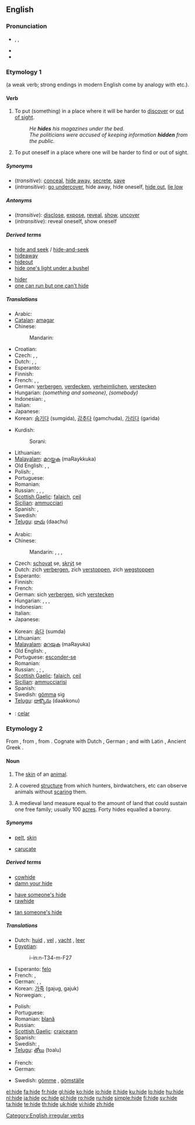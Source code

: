 ==English==

===Pronunciation===
* {{enPR|hīd}}, {{IPA|/haɪd/}}, {{SAMPA|/haId/}}
* {{audio|en-us-hide.ogg|Audio (US)}}
* {{rhymes|aɪd}}

===Etymology 1===
{{etyl|ang}} {{term|hydan|hȳdan}} (a weak verb; strong endings in modern English come by analogy with {{term|ride}} etc.).

====Verb====
{{en-verb|hides|hiding|hid|hidden}}

# {{transitive}} To put (something) in a place where it will be harder to [[discover]] or [[out of sight]].
#: ''He '''hides''' his magazines under the bed.''
#: ''The politicians were accused of keeping information '''hidden''' from the public.''
# {{intransitive}} To put oneself in a place where one will be harder to find or out of sight.

=====Synonyms=====
* (''transitive''): [[conceal]], [[hide away]], [[secrete]], [[save]]
* (''intransitive''): [[go undercover]], hide away, hide oneself, [[hide out]], [[lie low]]

=====Antonyms=====

* (''transitive''): [[disclose]], [[expose]], [[reveal]], [[show]], [[uncover]]
* (''intransitive''): reveal oneself, show oneself

=====Derived terms=====
{{top2}}
* [[hide and seek]] / [[hide-and-seek]]
* [[hideaway]]
* [[hideout]]
* [[hide one's light under a bushel]]
{{mid2}}
* [[hider]]
* [[one can run but one can't hide]]
{{bottom2}}

=====Translations=====
{{trans-top|(transitive)}}
* Arabic: {{t-|ar|أخفى|tr='akhfaa|sc=Arab}}
* [[Catalan]]: [[amagar]]
* Chinese:
*: Mandarin: {{t-|cmn|藏|tr=cáng|sc=Hani|xs=Mandarin}}
* Croatian: {{t-|hr|kriti}}
* Czech: {{t-|cs|schovat}}, {{t-|cs|skrýt}},  {{t-|cs|ukrýt}}
* Dutch: {{t+|nl|verbergen}}, {{t+|nl|verstoppen}}, {{t-|nl|wegstoppen}}
* Esperanto: {{t-|eo|kaŝi|xs=Esperanto}}
* Finnish: {{t+|fi|piilottaa}}
* French: {{t+|fr|cacher}}, {{t+|fr|dissimuler}}, {{t+|fr|masquer}}
* German: [[verbergen]], [[verdecken]], [[verheimlichen]], [[verstecken]]
* Hungarian: {{t-|hu|rejt}} ''(something and someone)'', {{t-|hu|elbujtat}} ''(somebody)''
* Indonesian: {{t+|id|menyembunyikan|xs=Indonesian}}, {{t+|id|sembunyi|xs=Indonesian}}
* Italian: {{t+|it|nascondere}}
* Japanese: {{t|ja|隠す|tr=かくす, kakusu|sc=Jpan}}
* Korean: [[숨기다]] (sumgida), [[감추다]] (gamchuda), [[가리다]] (garida)
{{trans-mid}}
* Kurdish:
*: Sorani: {{t|ku|شاردنه‌وه‌|tr=shArdnawa|sc=ku-Arab}}
* Lithuanian: {{t-|lt|slėpti|xs=Lithuanian}}
* [[Malayalam]]: [[മറയ്ക്കുക]] (maRaykkuka)
* Old English: {{t-|ang|hydan|alt=hȳdan|xs=Old English}}, {{t-|ang|miþan|alt=mīþan|xs=Old English}}, {{t-|ang|helan|xs=Old English}}
* Polish: {{t+|pl|chować}}, {{t+|pl|ukrywać}}
* Portuguese: {{t+|pt|esconder}}
* Romanian: {{t+|ro|ascunde}}
* Russian: {{t+|ru|прятать|tr=prjátat'|sc=Cyrl}} {{impf}}, {{t+|ru|спрятать|tr=sprjátat'|sc=Cyrl}} {{pf}}, {{t|ru|скрывать|tr=skryvát'|sc=Cyrl}} {{impf}}, {{t|ru|скрыть|tr=skrýt'|sc=Cyrl}} {{pf}}
* [[Scottish Gaelic]]: [[falaich]], [[ceil]]
* [[Sicilian]]: [[ammucciari]]
* Spanish: {{t+|es|esconder}}, {{t-|es|ocultar}}
* Swedish: {{t+|sv|gömma}}
* [[Telugu]]: [[దాచు]] (daachu)
{{trans-bottom}}

{{trans-top|(intransitive)}}
* Arabic: {{t|ar|إختبأ|tr='ikhtaba'a|sc=Arab}}
* Chinese:
*: Mandarin: {{t|cmn|躲藏|tr=duǒcáng|sc=Hani|xs=Mandarin}},  {{t|cmn|隱藏|sc=Hani|xs=Mandarin}},  {{t|cmn|隐藏|tr=yǐncáng|sc=Hani|xs=Mandarin}},  {{t-|cmn|躲|tr=duǒ|sc=Hani|xs=Mandarin}}
* Czech: [[schovat]] se, [[skrýt]] se
* Dutch: zich [[verbergen]], zich [[verstoppen]], zich [[wegstoppen]]
* Esperanto: {{t-|eo|kaŝiĝi|xs=Esperanto}}
* Finnish: {{t+|fi|piiloutua}}
* French: {{t+|fr|se cacher}}
* German: sich [[verbergen]], sich [[verstecken]]
* Hungarian: {{t+|hu|elbújik}}, {{t-|hu|bújik}}, {{t-|hu|rejtőzik}}, {{t-|hu|rejtőzködik}}
* Indonesian: {{t+|id|bersembunyi|xs=Indonesian}}
* Italian: {{t-|it|nascondersi}}
* Japanese: {{t|ja|隠れる|tr=かくれる, kakureru|sc=Jpan}}
{{trans-mid}}
* Korean: [[숨다]] (sumda)
* Lithuanian: {{t-|lt|slėptis|xs=Lithuanian}}
* [[Malayalam]]: [[മറയുക]] (maRayuka)
* Old English: {{t-|ang|hydan|alt=hȳdan|xs=Old English}}, {{t-|ang|miþan|alt=mīþan|xs=Old English}}
* Portuguese: [[esconder-se]]
* Romanian: {{t+|ro|ascunde}}
* Russian: {{t|ru|прятаться|tr=prjátat'sja|sc=Cyrl}} {{impf}}, {{t|ru|спрятаться|tr=sprjátat'sja|sc=Cyrl}} {{pf}}; {{t|ru|скрываться|tr=skryvát'sja|sc=Cyrl}} {{impf}}, {{t+|ru|скрыться|tr=skrýt'sja|sc=Cyrl}} {{pf}}
* [[Scottish Gaelic]]: [[falaich]], [[ceil]]
* [[Sicilian]]: [[ammucciarisi]]
* Spanish: {{t-|es|esconderse}}
* Swedish: [[gömma]] sig
* [[Telugu]]: [[దాక్కొను]] (daakkonu)
{{trans-bottom}}

{{checktrans}}

* {{ttbc|Ido}}: [[celar]]

===Etymology 2===
From {{etyl|ang|en}} {{term|hyd|hȳd|lang=ang}}, from {{proto|Germanic|hūđiz|lang=en}}, from {{proto|Indo-European|kūtis|lang=en}}.  Cognate with Dutch {{term|huid|lang=nl}}, German {{term|Haut|lang=de}}; and with Latin {{term|cutis|lang=la}}, Ancient Greek {{term|κύτος|tr=kutos|sc=polytonic|lang=grc}}.

====Noun====
{{en-noun|s}}

# {{countable}} The [[skin]] of an [[animal]].
# {{countable}} {{italbrac|mainly British}} A covered [[structure]] from which hunters, birdwatchers, etc can observe animals without [[scare|scaring]] them.
# A medieval land measure equal to the amount of land that could sustain one free family; usually 100 [[acre]]s. Forty hides equalled a barony.

=====Synonyms=====
* {{italbrac-colon|animal skin}} [[pelt]], [[skin]]
* {{italbrac-colon|land measure}} [[carucate]]

=====Derived terms=====
{{rel-top3|Terms derived from the noun "hide" (etymology 2)}}
* [[cowhide]]
* [[damn your hide]]
{{rel-mid3}}
* [[have someone's hide]]
* [[rawhide]]
{{rel-mid3}}
* [[tan someone's hide]]
{{rel-bottom}}

=====Translations=====
{{trans-top|skin of an animal}}
* Dutch: [[huid]] {{f}}, [[vel]] {{n}}, [[vacht]] {{f}}, [[leer]] {{n}}
* [[Egyptian]]: {{tø|egy|ỉnm|alt=nm|sc=Egyp}}
*: <hiero>i-in:n-T34-m-F27</hiero>
* Esperanto: [[felo]]
* French: {{t+|fr|cuir|m}}, {{t+|fr|peau|f}}
* German: {{t+|de|Haut|f}}, {{t+|de|Fell|n}}, {{t+|de|Leder|n}}
* Korean: [[가죽]] (gajug, gajuk)
* Norwegian: {{t-|no|skinn|n}}, {{t+|no|dyrehud|m}}
{{trans-mid}}
* Polish: {{t+|pl|skóra|f}}
* Portuguese: {{t+|pt|pele|f}}
* Romanian: [[blană]] {{f}}
* Russian: {{t+|ru|шкура|f|tr=škúra|sc=Cyrl}}
* [[Scottish Gaelic]]: [[craiceann]] {{m}}
* Spanish: {{t+|es|piel|f}}
* Swedish: {{t+|sv|hud|c}}, {{t+|sv|skinn|n}}
* [[Telugu]]: [[తోలు]] (toalu)
{{trans-bottom}}

{{trans-top|covered structure for observing animals}}
* French: {{t+|fr|cache|f}}
* German: {{t+|de|Hochsitz|m}}
{{trans-mid}}
* Swedish: [[gömme]] {{n}}, [[gömställe]] {{n}}
{{trans-bottom}}

{{trans-top|land measure}}
{{trans-mid}}
{{trans-bottom}}

[[Category:English irregular verbs]]

[[el:hide]]
[[fa:hide]]
[[fr:hide]]
[[gl:hide]]
[[ko:hide]]
[[io:hide]]
[[it:hide]]
[[ku:hide]]
[[lo:hide]]
[[hu:hide]]
[[nl:hide]]
[[ja:hide]]
[[oc:hide]]
[[pl:hide]]
[[ro:hide]]
[[ru:hide]]
[[simple:hide]]
[[fi:hide]]
[[sv:hide]]
[[ta:hide]]
[[te:hide]]
[[th:hide]]
[[uk:hide]]
[[vi:hide]]
[[zh:hide]]